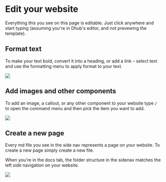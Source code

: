 # Edit your website

Everything this you see on this page is editable. Just click anywhere and start typing (assuming you're in Dhub's editor, and not prevewing the template).

## **Format text**

To make your text bold, convert it into a heading, or add a link – select text and use the formatting menu to apply format to your text.

![](/img/formatting-menu.png)

## **Add images and other components**

To add an image, a callout, or any other component to your website type `/` to open the command menu and then pick the item you want to add.

![](/img/command-menu.webp)

## **Create a new page**

Every md file you see in the side nav represents a page on your website. To create a new page simply create a new file.&#x20;

When you're in the docs tab, the folder structure in the sidenav matches the left side navigation on your website.

![](/img/create-a-page.png)

##
